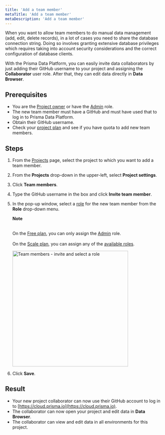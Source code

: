 ```yaml
---
title: 'Add a team member'
metaTitle: 'Add a team member'
metaDescription: 'Add a team member'
---
```


<TopBlock>

When you want to allow team members to do manual data management (add, edit, delete records), in a lot of cases you need to share the database connection string. Doing so involves granting extensive database privileges which requires taking into account security considerations and the correct configuration of database clients.

With the Prisma Data Platform, you can easily invite data collaborators by just adding their GitHub username to your project and assigning the **Collaborator** user role. After that, they can edit data directly in **Data Browser**.

</TopBlock>

## Prerequisites

- You are the [Project owner](/data-platform/members/roles-permissions) or have the [Admin](/data-platform/members/roles-permissions) role.
- The new team member must have a GitHub and must have used that to log in to Prisma Data Platform.
- Obtain their GitHub username.
- Check your [project plan](/data-platform/billing/plans-and-quotas) and see if you have quota to add new team members.

## Steps

1. From the [Projects](https://cloud.prisma.io/projects) page, select the project to which you want to add a team member.
2. From the **Projects** drop-down in the upper-left, select **Project settings**.
3. Click **Team members**.
4. Type the GitHub username in the box and click **Invite team member**.
5. In the pop-up window, select a [role](/data-platform/members/roles-permissions) for the new team member from the **Role** drop-down menu.

   <Admonition>

   **Note**<br /><br />

   On the [Free plan](/data-platform/billing/plans-and-quotas#strongfreestrong-plan), you can only assign the [Admin](/data-platform/members/roles-permissions) role.<br /><br />
   On the [Scale plan](/data-platform/billing/plans-and-quotas#strongscalestrong-plan), you can assign any of the [available roles](/data-platform/members/roles-permissions).

   </Admonition>

   <img
     src="../images/team-members-invite-and-select-role.png"
     title="Team members - invite and select a role"
     alt="Team members - invite and select a role"
     width="375px"
   />

6. Click **Save**.

## Result

- Your new project collaborator can now use their GitHub account to log in to [https://cloud.prisma.io](https://cloud.prisma.io).
- The collaborator can now open your project and edit data in **Data Browser**.
- The collaborator can view and edit data in all environments for this project.

